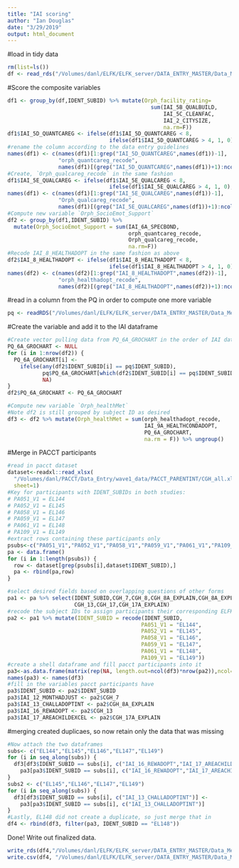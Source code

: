 ```yaml
---
title: "IAI scoring"
author: "Ian Douglas"
date: "3/29/2019"
output: html_document
---
```

#load in tidy data
```r
rm(list=ls())
df <- read_rds("/Volumes/danl/ELFK/ELFK_server/DATA_ENTRY_MASTER/Data_Merge/02 Tidied/QUALTRICS/PI/R/IAI_tidy.Rds")
```

#Score the composite variables
```r
df1 <- group_by(df,IDENT_SUBID) %>% mutate(Orph_facility_rating= 
                                             sum(IAI_5B_QUALBUILD,
                                                 IAI_5C_CLEANFAC,
                                                 IAI_2_CITYSIZE,
                                                 na.rm=F))
df1$IAI_5D_QUANTCAREG <- ifelse(df1$IAI_5D_QUANTCAREG < 8,
                                ifelse(df1$IAI_5D_QUANTCAREG > 4, 1, 0), 2)
#rename the column according to the data entry guidelines
names(df1) <- c(names(df1)[1:grep("IAI_5D_QUANTCAREG",names(df1))-1],
                "orph_quantcareg_recode",
                names(df1)[(grep("IAI_5D_QUANTCAREG",names(df1))+1):ncol(df1)])
#Create, `Orph_qualcareg_recode` in the same fashion
df1$IAI_5E_QUALCAREG <- ifelse(df1$IAI_5E_QUALCAREG < 8,
                                ifelse(df1$IAI_5E_QUALCAREG > 4, 1, 0), 2)
names(df1) <- c(names(df1)[1:grep("IAI_5E_QUALCAREG",names(df1))-1],
                "Orph_qualcareg_recode",
                names(df1)[(grep("IAI_5E_QUALCAREG",names(df1))+1):ncol(df1)])
#Compute new variable `Orph_SocioEmot_Support`
df2 <- group_by(df1,IDENT_SUBID) %>%
  mutate(Orph_SocioEmot_Support = sum(IAI_6A_SPECBOND,
                                      orph_quantcareg_recode,
                                      Orph_qualcareg_recode,
                                      na.rm=F))
#Recode IAI_8_HEALTHADOPT in the same fashion as above
df2$IAI_8_HEALTHADOPT <- ifelse(df1$IAI_8_HEALTHADOPT < 8,
                                ifelse(df1$IAI_8_HEALTHADOPT > 4, 1, 0), 2)
names(df2) <- c(names(df2)[1:grep("IAI_8_HEALTHADOPT",names(df2))-1],
                "orph_healthadopt_recode",
                names(df2)[(grep("IAI_8_HEALTHADOPT",names(df2))+1):ncol(df2)])
```
#read in a column from the PQ in order to compute one more variable
```r
pq <- readRDS("/Volumes/danl/ELFK/ELFK_server/DATA_ENTRY_MASTER/Data_Merge/03 Scored/R/PQ.rds")
```

#Create the variable and add it to the IAI dataframe
```r
#Create vector pulling data from PQ_6A_GROCHART in the order of IAI dataframe
PQ_6A_GROCHART <- NULL
for (i in 1:nrow(df2)) {
  PQ_6A_GROCHART[i] <- 
    ifelse(any(df2$IDENT_SUBID[i] == pq$IDENT_SUBID),
           pq$PQ_6A_GROCHART[which(df2$IDENT_SUBID[i] == pq$IDENT_SUBID)],
           NA) 
}
df2$PQ_6A_GROCHART <- PQ_6A_GROCHART
```

```r
#Compute new variable `Orph_healthMet`
#Note df2 is still grouped by subject ID as desired
df3 <- df2 %>% mutate(Orph_healthMet = sum(orph_healthadopt_recode,
                                           IAI_9A_HEALTHCONDADOPT,
                                           PQ_6A_GROCHART,
                                           na.rm = F)) %>% ungroup()

```
#Merge in PACCT participants
```r
#read in pacct dataset
dataset<-readxl::read_xlsx(
  "/Volumes/danl/PACCT/Data_Entry/wave1_data/PACCT_PARENTINT/CGH_all.xlsx",
  sheet=1)
#Key for participants with IDENT_SUBIDs in both studies:
# PA051_V1 = EL144
# PA052_V1 = EL145
# PA058_V1 = EL146
# PA059_V1 = EL147
# PA061_V1 = EL148
# PA109_V1 = EL149
#extract rows containing these participants only
psubs<-c("PA051_V1","PA052_V1","PA058_V1","PA059_V1","PA061_V1","PA109_V1")
pa <- data.frame()
for (i in 1:length(psubs)) {
  row <- dataset[grep(psubs[i],dataset$IDENT_SUBID),]
  pa <- rbind(pa,row)
}

#select desired fields based on overlapping questions of other forms
pa1 <- pa %>% select(IDENT_SUBID,CGH_7,CGH_8,CGH_8A_EXPLAIN,CGH_8A_EXPLAIN,CGH_13,
                     CGH_13,CGH_17,CGH_17A_EXPLAIN)
#recode the subject IDs to assign participants their corresponding ELFK subject ID
pa2 <- pa1 %>% mutate(IDENT_SUBID = recode(IDENT_SUBID, 
                                          PA051_V1 = "EL144",
                                          PA052_V1 = "EL145",
                                          PA058_V1 = "EL146",
                                          PA059_V1 = "EL147",
                                          PA061_V1 = "EL148",
                                          PA109_V1 = "EL149"))
#create a shell dataframe and fill pacct participants into it
pa3<-as.data.frame(matrix(rep(NA, length.out=ncol(df3)*nrow(pa2)),ncol=ncol(df3)))
names(pa3) <- names(df3)
#fill in the variables pacct participants have
pa3$IDENT_SUBID <- pa2$IDENT_SUBID
pa3$IAI_12_MONTHADJUST <- pa2$CGH_7
pa3$IAI_13_CHALLADOPTINT <- pa2$CGH_8A_EXPLAIN
pa3$IAI_16_REWADOPT <- pa2$CGH_13
pa3$IAI_17_AREACHILDEXCEL <- pa2$CGH_17A_EXPLAIN
```
#merging created duplicaes, so now retain only the data that was missing
```r
#Now attach the two dataframes
subs<- c("EL144","EL145","EL146","EL147","EL149")
for (i in seq_along(subs)) {
  df3[df3$IDENT_SUBID == subs[i], c("IAI_16_REWADOPT","IAI_17_AREACHILDEXCEL")] <-
    pa3[pa3$IDENT_SUBID == subs[i], c("IAI_16_REWADOPT","IAI_17_AREACHILDEXCEL")]
}
subs2 <- c("EL145","EL146","EL147","EL149")
for (i in seq_along(subs)) {
  df3[df3$IDENT_SUBID == subs[i], c("IAI_13_CHALLADOPTINT")] <-
    pa3[pa3$IDENT_SUBID == subs[i], c("IAI_13_CHALLADOPTINT")]
}
#Lastly, EL148 did not create a duplicate, so just merge that in
df4 <- rbind(df3, filter(pa3, IDENT_SUBID == "EL148"))
```

Done!
Write out finalized data.
```r
write_rds(df4,"/Volumes/danl/ELFK/ELFK_server/DATA_ENTRY_MASTER/Data_Merge/03 Scored/R/IAI.rds")
write.csv(df4, "/Volumes/danl/ELFK/ELFK_server/DATA_ENTRY_MASTER/Data_Merge/03 Scored/R/IAI.csv")
```


